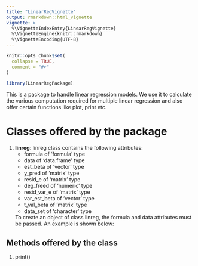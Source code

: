 ```yaml
---
title: "LinearRegVignette"
output: rmarkdown::html_vignette
vignette: >
  %\VignetteIndexEntry{LinearRegVignette}
  %\VignetteEngine{knitr::rmarkdown}
  %\VignetteEncoding{UTF-8}
---
```


```r
knitr::opts_chunk$set(
  collapse = TRUE,
  comment = "#>"
)
```

```r
library(LinearRegPackage)
```

This is a package to handle linear regression models. We use it to calculate the various computation required for multiple linear regression and also offer certain functions like plot, print etc.

# Classes offered by the package
1. **linreg**: linreg class contains the following attributes:
    * formula of 'formula' type
    * data of 'data.frame' type
    * est_beta of 'vector' type
    * y_pred of 'matrix' type
    * resid_e of 'matrix' type
    * deg_freed of 'numeric' type
    * resid_var_e of 'matrix' type
    * var_est_beta of 'vector' type
    * t_val_beta of 'matrix' type
    * data_set of 'character' type

    To create an object of class linreg, the formula and data
    attributes must be passed. An example is shown below:


## Methods offered by the class
1. print()

